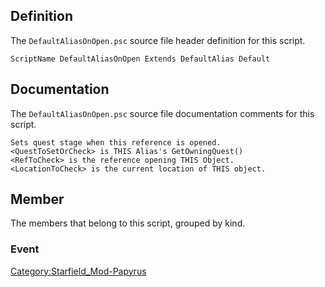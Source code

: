 {{Script_Object_Summary
| title = DefaultAliasOnOpen
| name = [[SFM:Script-DefaultAliasOnOpen|DefaultAliasOnOpen]]
| extends = [[SFM:Script-DefaultAlias|DefaultAlias]] → [[SFM:Script-DefaultAliasParent|DefaultAliasParent]] → [[SFM:Script-ReferenceAlias|ReferenceAlias]] → [[SFM:Script-Alias|Alias]] → [[SFM:Script-ScriptObject|ScriptObject]]
| flags = Default
}}


== Definition ==
The <code>DefaultAliasOnOpen.psc</code> source file header definition for this script.

<source lang="papyrus">
ScriptName DefaultAliasOnOpen Extends DefaultAlias Default
</source>


== Documentation ==
The <code>DefaultAliasOnOpen.psc</code> source file documentation comments for this script.

<source>
Sets quest stage when this reference is opened.
<QuestToSetOrCheck> is THIS Alias's GetOwningQuest()
<RefToCheck> is the reference opening THIS Object.
<LocationToCheck> is the current location of THIS object.
</source>


== Member ==
The members that belong to this script, grouped by kind.

=== Event ===
{{Script_Object_Member_Summary
| title = OnOpen
| script = [[SFM:Script-DefaultAliasOnOpen|DefaultAliasOnOpen]]
| name = [[SFM:Script-DefaultAliasOnOpen/OnOpen|OnOpen]]
| kind = Event
| parameters = ObjectReference akActionRef
}}


[[Category:Starfield_Mod-Papyrus]]
